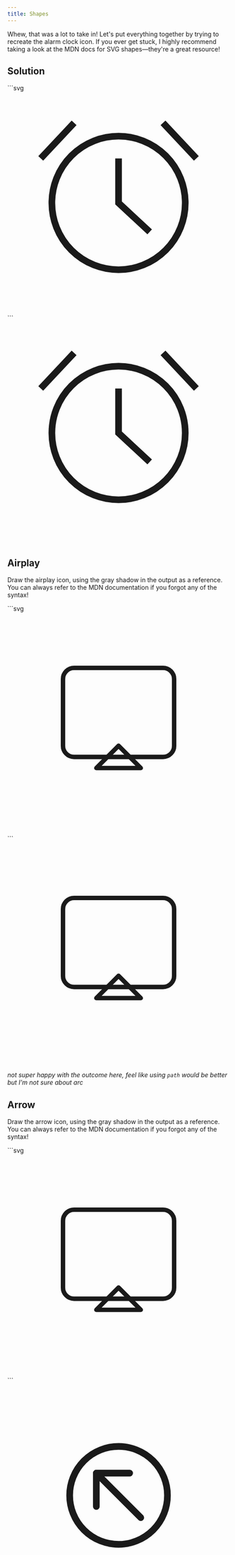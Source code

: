 ```yaml
---
title: Shapes
---
```



Whew, that was a lot to take in! Let's put everything together by trying to recreate the alarm clock icon. If you ever get stuck, I highly recommend taking a look at the MDN docs for SVG shapes—they're a great resource!

## Solution
<CodeWithOutput>
  <Fragment slot="code">
    ```svg
        <svg viewBox="0 0 100 100">
      <circle
        cx="50"
        cy="50"
        r="30"
        fill="none"
        stroke="currentColor"
        stroke-width="3" />
      <line
        x1="15"
        y1="30"
        x2="30"
        y2="14"
        stroke="currentColor"
        stroke-width="3" />
      <line
        x1="85"
        y1="30"
        x2="70"
        y2="14"
        stroke="currentColor"
        stroke-width="3" />
      <polyline
        points="50,30 50,50 64,63"
        fill="none"
        stroke="currentColor"
        stroke-width="3" />
    </svg>
    ```
  </Fragment>
  <Fragment slot="output">
    <svg viewBox="0 0 100 100">
      <circle
        cx="50"
        cy="50"
        r="30"
        fill="none"
        stroke="currentColor"
        stroke-width="3" />
      <line
        x1="15"
        y1="30"
        x2="30"
        y2="14"
        stroke="currentColor"
        stroke-width="3" />
      <line
        x1="85"
        y1="30"
        x2="70"
        y2="14"
        stroke="currentColor"
        stroke-width="3" />
      <polyline
        points="50,30 50,50 64,63"
        fill="none"
        stroke="currentColor"
        stroke-width="3" />
    </svg>
  </Fragment>
</CodeWithOutput>

## Airplay

Draw the airplay icon, using the gray shadow in the output as a reference. You can always refer to the MDN documentation if you forgot any of the syntax!

<CodeWithOutput>
  <Fragment slot="code">
    ```svg
    <svg viewBox="0 0 100 100">
      <rect
        x="25"
        y="25"
        rx="5"
        width="50"
        height="40"
        fill="none"
        stroke="currentColor"
        stroke-width="2"
        stroke-linejoin="round"
        />
      <polyline
        points="40,70 60,70 50,60 40,70"
        fill="none"
        stroke="currentColor"
        stroke-width="2"
        stroke-linejoin="round"
        stroke-linecap="round"
      />
    </svg>
    ```
  </Fragment>
  <Fragment slot="output">
    <svg viewBox="0 0 100 100">
      <rect
        x="25"
        y="25"
        rx="5"
        width="50"
        height="40"
        fill="none"
        stroke="currentColor"
        stroke-width="2"
        stroke-linejoin="round"
        />
      <polyline
        points="40,70 60,70 50,60 40,70"
        fill="none"
        stroke="currentColor"
        stroke-width="2"
        stroke-linejoin="round"
        stroke-linecap="round"
      />
    </svg>
  </Fragment>
</CodeWithOutput>

_not super happy with the outcome here, feel like using `path` would be better but I'm not sure about arc_

## Arrow

Draw the arrow icon, using the gray shadow in the output as a reference. You can always refer to the MDN documentation if you forgot any of the syntax!

<CodeWithOutput>
  <Fragment slot="code">
    ```svg
    <svg viewBox="0 0 100 100">
      <rect
        x="25"
        y="25"
        rx="5"
        width="50"
        height="40"
        fill="none"
        stroke="currentColor"
        stroke-width="2"
        stroke-linejoin="round"
        />
      <polyline
        points="40,70 60,70 50,60 40,70"
        fill="none"
        stroke="currentColor"
        stroke-width="2"
        stroke-linejoin="round"
        stroke-linecap="round"
      />
    </svg>
    ```
  </Fragment>
  <Fragment slot="output">
    <svg viewBox="0 0 100 100">
      <circle
        r="22"
        cx="50"
        cy="50"
        fill="none"
        stroke-width="3"
        stroke="currentColor" />
      <line
        x1="40"
        y1="40"
        x2="60"
        y2="60"
        stroke="currentColor"
        stroke-width="3"
        stroke-linecap="round" />
      <polyline
        points="40,55 40,40 55,40"
        fill="none"
        stroke="currentColor"
        stroke-width="3"
        stroke-linecap="round"
        stroke-linejoin="round" />
    </svg>
  </Fragment>
</CodeWithOutput>
